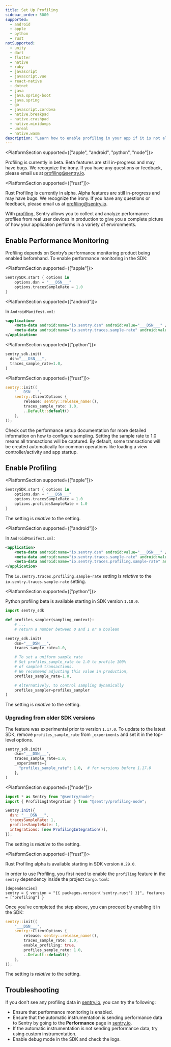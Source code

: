 ```yaml
---
title: Set Up Profiling
sidebar_order: 5000
supported:
  - android
  - apple
  - python
  - rust
notSupported:
  - unity
  - dart
  - flutter
  - native
  - ruby
  - javascript
  - javascript.vue
  - react-native
  - dotnet
  - java
  - java.spring-boot
  - java.spring
  - go
  - javascript.cordova
  - native.breakpad
  - native.crashpad
  - native.minidumps
  - unreal
  - native.wasm
description: "Learn how to enable profiling in your app if it is not already set up."
---
```


<PlatformSection supported={["apple", "android", "python", "node"]}>

<Note>

Profiling is currently in beta. Beta features are still in-progress and may have bugs. We recognize the irony. If you have any questions or feedback, please email us at [profiling@sentry.io](mailto:profiling@sentry.io).

</Note>

</PlatformSection>

<PlatformSection supported={["rust"]}>

<Note>

Rust Profiling is currently in alpha. Alpha features are still in-progress and may have bugs. We recognize the irony. If you have any questions or feedback, please email us at [profiling@sentry.io](mailto:profiling@sentry.io).

</Note>

</PlatformSection>

With [profiling](/product/profiling/), Sentry allows you to collect and analyze performance profiles from real user devices in production to give you a complete picture of how your application performs in a variety of environments.

## Enable Performance Monitoring

Profiling depends on Sentry’s performance monitoring product being enabled beforehand. To enable performance monitoring in the SDK:

<PlatformSection supported={["apple"]}>

```swift
SentrySDK.start { options in
    options.dsn = "___DSN___"
    options.tracesSampleRate = 1.0
}
```

</PlatformSection>

<PlatformSection supported={["android"]}>

In `AndroidManifest.xml`:

```xml
<application>
    <meta-data android:name="io.sentry.dsn" android:value="___DSN___" />
    <meta-data android:name="io.sentry.traces.sample-rate" android:value="1.0" />
</application>
```

</PlatformSection>

<PlatformSection supported={["python"]}>

```python
sentry_sdk.init(
  dsn="___DSN___",
  traces_sample_rate=1.0,
)
```

</PlatformSection>

<PlatformSection supported={["rust"]}>

```rust
sentry::init((
    "___DSN___",
    sentry::ClientOptions {
        release: sentry::release_name!(),
        traces_sample_rate: 1.0,
        ..Default::default()
    },
));
```

</PlatformSection>

Check out the <PlatformLink to="/performance/">performance setup documentation</PlatformLink> for more detailed information on how to configure sampling. Setting the sample rate to 1.0 means all transactions will be captured. By default, some transactions will be created automatically for common operations like loading a view controller/activity and app startup.

## Enable Profiling

<PlatformSection supported={["apple"]}>

```swift
SentrySDK.start { options in
    options.dsn = "___DSN___"
    options.tracesSampleRate = 1.0
    options.profilesSampleRate = 1.0
}
```

<Note>

The <PlatformIdentifier name="profiles-sample-rate" /> setting is _relative_ to the <PlatformIdentifier name="traces-sample-rate" /> setting.

</Note>

</PlatformSection>

<PlatformSection supported={["android"]}>

In `AndroidManifest.xml`:

```xml
<application>
    <meta-data android:name="io.sentry.dsn" android:value="___DSN___" />
    <meta-data android:name="io.sentry.traces.sample-rate" android:value="1.0" />
    <meta-data android:name="io.sentry.traces.profiling.sample-rate" android:value="1.0" />
</application>
```

<Note>

The `io.sentry.traces.profiling.sample-rate` setting is _relative_ to the `io.sentry.traces.sample-rate` setting.

</Note>

</PlatformSection>

<PlatformSection supported={["python"]}>

<Note>

Python profiling beta is available starting in SDK version `1.18.0`.

</Note>

```python
import sentry_sdk

def profiles_sampler(sampling_context):
    # ...
    # return a number between 0 and 1 or a boolean

sentry_sdk.init(
    dsn="___DSN___",
    traces_sample_rate=1.0,

    # To set a uniform sample rate
    # Set profiles_sample_rate to 1.0 to profile 100%
    # of sampled transactions.
    # We recommend adjusting this value in production,
    profiles_sample_rate=1.0,

    # Alternatively, to control sampling dynamically
    profiles_sampler=profiles_sampler
)
```

<Note>

The <PlatformIdentifier name="profiles_sample_rate" /> setting is _relative_ to the <PlatformIdentifier name="traces_sample_rate" /> setting.

</Note>

### Upgrading from older SDK versions

The feature was experimental prior to version `1.17.0`. To update to the latest SDK, remove `profiles_sample_rate` from `_experiments` and set it in the top-level options.

```python
sentry_sdk.init(
    dsn="___DSN___",
    traces_sample_rate=1.0,
    _experiments={
      "profiles_sample_rate": 1.0,  # for versions before 1.17.0
    },
)
```

</PlatformSection>

<PlatformSection supported={["node"]}>

```javascript
import * as Sentry from "@sentry/node";
import { ProfilingIntegration } from "@sentry/profiling-node";

Sentry.init({
  dsn: "___DSN___",
  tracesSampleRate: 1,
  profilesSampleRate: 1,
  integrations: [new ProfilingIntegration()],
});
```

<Note>

The <PlatformIdentifier name="profilesSampleRate" /> setting is _relative_ to the <PlatformIdentifier name="tracesSampleRate" /> setting.

</Note>

</PlatformSection>

<PlatformSection supported={["rust"]}>

<Note>

Rust Profiling alpha is available starting in SDK version `0.29.0`.

</Note>

In order to use Profiling, you first need to enable the `profiling` feature in the `sentry` dependency inside the project `Cargo.toml`:

```cargo
[dependencies]
sentry = { version = "{{ packages.version('sentry.rust') }}", features = ["profiling"] }
```

Once you've completed the step above, you can proceed by enabling it in the SDK:

```rust
sentry::init((
    "___DSN___",
    sentry::ClientOptions {
        release: sentry::release_name!(),
        traces_sample_rate: 1.0,
        enable_profiling: true,
        profiles_sample_rate: 1.0,
        ..Default::default()
    },
));
```

<Note>

The <PlatformIdentifier name="profiles_sample_rate" /> setting is _relative_ to the <PlatformIdentifier name="traces_sample_rate" /> setting.

</Note>

</PlatformSection>

## Troubleshooting

If you don't see any profiling data in [sentry.io](https://sentry.io), you can try the following:

- Ensure that performance monitoring <PlatformLink to="/performance/">is enabled</PlatformLink>.
- Ensure that the automatic instrumentation is sending performance data to Sentry by going to the **Performance** page in [sentry.io](https://sentry.io).
- If the automatic instrumentation is not sending performance data, try using <PlatformLink to="/performance/instrumentation/custom-instrumentation">custom instrumentation</PlatformLink>.
- Enable <PlatformLink to="/configuration/options/#debug">debug mode</PlatformLink> in the SDK and check the logs.
